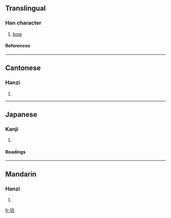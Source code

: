 ==Translingual==
===Han character===
{{Han char|rn=57|rad=弓|as=05|sn=8|four=1224<sub>0</sub>|canj=弓竹心一 (NHPM)}}
# [[bow]]
====References====
{{Han ref|kx=0357.280|dkj=09751|dj=0674.100|hdz=20993.050|uh=5F24|ud=24356|bh=CC73|bd=52339}}
----
==Cantonese==
===Hanzi===
{{yue-hanzi|jyut=|y=dai2}}
# {{defn|Cantonese}}
----
==Japanese==
===Kanji===
{{ja-kanji|grade=|rs=弓05}}
# {{defn|Japanese}} 
====Readings====
{{ja-readings|on=[[てい]] (tei), [[たい]] (tai), [[てう]] (teu)|kun=}}
----
==Mandarin==
===Hanzi===
{{cmn-hanzi|pin=[[dǐ]] (di3)|wg=ti<sup>3</sup>}}
# {{defn|Mandarin}}

[[fr:弤]]